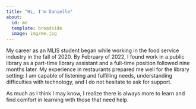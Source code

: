 ```yaml
---
title: "Hi, I'm Danielle"
about:
  id: me
  template: broadside
  image: img/me.jpg
---
```


:::{#me}

######### My career as an MLIS student began while working in the food service industry in the fall of 2020. By February of 2022, I found work in a public library as a part-time library assistant and a full-time position followed nine months later. My experience in restaurants prepared me well for the library setting: I am capable of listening and fulfilling needs, understanding difficulties with technology, and I do not hesitate to ask for support.
######### As much as I think I may know, I realize there is always more to learn and find comfort in learning with those that need help.

:::
